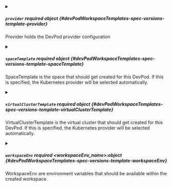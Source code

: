 


<details className="config-field" data-expandable="true">
<summary>

##### `provider` <span className="config-field-required" data-required="true">required</span> <span className="config-field-type">object</span> <span className="config-field-default"></span> <span className="config-field-enum"></span> {#devPodWorkspaceTemplates-spec-versions-template-provider}

Provider holds the DevPod provider configuration

</summary>

<PartialProviderreference />


</details>



<details className="config-field" data-expandable="true">
<summary>

##### `spaceTemplate` <span className="config-field-required" data-required="false">required</span> <span className="config-field-type">object</span> <span className="config-field-default"></span> <span className="config-field-enum"></span> {#devPodWorkspaceTemplates-spec-versions-template-spaceTemplate}

SpaceTemplate is the space that should get created for this DevPod. If this is specified, the
Kubernetes provider will be selected automatically.

</summary>

<PartialSpaceTemplatereference />


</details>



<details className="config-field" data-expandable="true">
<summary>

##### `virtualClusterTemplate` <span className="config-field-required" data-required="false">required</span> <span className="config-field-type">object</span> <span className="config-field-default"></span> <span className="config-field-enum"></span> {#devPodWorkspaceTemplates-spec-versions-template-virtualClusterTemplate}

VirtualClusterTemplate is the virtual cluster that should get created for this DevPod. If this is specified, the
Kubernetes provider will be selected automatically.

</summary>

<PartialVirtualClusterTemplatereference />


</details>



<details className="config-field" data-expandable="true">
<summary>

##### `workspaceEnv` <span className="config-field-required" data-required="false">required</span> <span className="config-field-type">&lt;workspaceEnv_name&gt;:object</span> <span className="config-field-default"></span> <span className="config-field-enum"></span> {#devPodWorkspaceTemplates-spec-versions-template-workspaceEnv}

WorkspaceEnv are environment variables that should be available within the created workspace.

</summary>

<PartialWorkspaceEnvreference />


</details>
